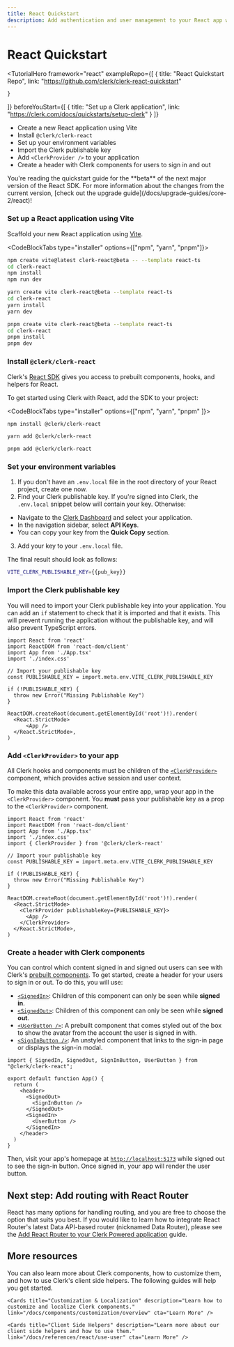 ```yaml
---
title: React Quickstart
description: Add authentication and user management to your React app with Clerk.
---
```


# React Quickstart

<TutorialHero
  framework="react"
  exampleRepo={[
    {
      title: "React Quickstart Repo",
      link: "https://github.com/clerk/clerk-react-quickstart"

    }
  ]}
  beforeYouStart={[
    {
      title: "Set up a Clerk application",
      link: "https://clerk.com/docs/quickstarts/setup-clerk"
    }
  ]}
>
- Create a new React application using Vite
- Install `@clerk/clerk-react`
- Set up your environment variables
- Import the Clerk publishable key
- Add `<ClerkProvider />` to your application
- Create a header with Clerk components for users to sign in and out
</TutorialHero>

<Callout type='info'>
  You're reading the quickstart guide for the **beta** of the next major version of the React SDK. For more information about the changes from the current version, [check out the upgrade guide](/docs/upgrade-guides/core-2/react)!
</Callout>

<Steps>

### Set up a React application using Vite

Scaffold your new React application using [Vite](https://vitejs.dev/guide/#scaffolding-your-first-vite-project).

<CodeBlockTabs type="installer" options={["npm", "yarn", "pnpm"]}>
  ```bash filename="terminal"
  npm create vite@latest clerk-react@beta -- --template react-ts
  cd clerk-react
  npm install
  npm run dev
  ```

  ```bash filename="terminal"
  yarn create vite clerk-react@beta --template react-ts
  cd clerk-react
  yarn install
  yarn dev
  ```

  ```bash filename="terminal"
  pnpm create vite clerk-react@beta --template react-ts
  cd clerk-react
  pnpm install
  pnpm dev
  ```

</CodeBlockTabs>

### Install `@clerk/clerk-react`

Clerk's [React SDK](/docs/references/react/overview) gives you access to prebuilt components, hooks, and helpers for React.

To get started using Clerk with React, add the SDK to your project:

<CodeBlockTabs type="installer" options={["npm", "yarn",  "pnpm" ]}>
  ```bash filename="terminal"
  npm install @clerk/clerk-react
  ```
  ```bash filename="terminal"
  yarn add @clerk/clerk-react
  ```

  ```bash filename="terminal"
  pnpm add @clerk/clerk-react
  ```

</CodeBlockTabs>

### Set your environment variables

1. If you don't have an `.env.local` file in the root directory of your React project, create one now.
2. Find your Clerk publishable key. If you're signed into Clerk, the `.env.local` snippet below will contain your key. Otherwise:
  - Navigate to the [Clerk Dashboard](https://dashboard.clerk.com/last-active?path=api-keys) and select your application.
  - In the navigation sidebar, select **API Keys**.
  - You can copy your key from the **Quick Copy** section.
3. Add your key to your `.env.local` file.

The final result should look as follows:

<InjectKeys>

```sh filename=".env.local"
VITE_CLERK_PUBLISHABLE_KEY={{pub_key}}
```

</InjectKeys>

### Import the Clerk publishable key

You will need to import your Clerk publishable key into your application. You can add an `if` statement to check that it is imported and that it exists. This will prevent running the application without the publishable key, and will also prevent TypeScript errors.

```tsx filename="src/main.tsx" {6-7, 9-11}
import React from 'react'
import ReactDOM from 'react-dom/client'
import App from './App.tsx'
import './index.css'

// Import your publishable key
const PUBLISHABLE_KEY = import.meta.env.VITE_CLERK_PUBLISHABLE_KEY

if (!PUBLISHABLE_KEY) {
  throw new Error("Missing Publishable Key")
}

ReactDOM.createRoot(document.getElementById('root')!).render(
  <React.StrictMode>
      <App />
  </React.StrictMode>,
)
```

### Add `<ClerkProvider>` to your app

All Clerk hooks and components must be children of the [`<ClerkProvider>`](/docs/components/clerk-provider) component, which provides active session and user context.

To make this data available across your entire app, wrap your app in the `<ClerkProvider>` component. You **must** pass your publishable key as a prop to the `<ClerkProvider>` component.

```tsx filename="src/main.tsx" {5, 16, 18}
import React from 'react'
import ReactDOM from 'react-dom/client'
import App from './App.tsx'
import './index.css'
import { ClerkProvider } from '@clerk/clerk-react'

// Import your publishable key
const PUBLISHABLE_KEY = import.meta.env.VITE_CLERK_PUBLISHABLE_KEY

if (!PUBLISHABLE_KEY) {
  throw new Error("Missing Publishable Key")
}

ReactDOM.createRoot(document.getElementById('root')!).render(
  <React.StrictMode>
    <ClerkProvider publishableKey={PUBLISHABLE_KEY}>
      <App />
    </ClerkProvider>
  </React.StrictMode>,
)
```

### Create a header with Clerk components

You can control which content signed in and signed out users can see with Clerk's [prebuilt components](/docs/components/overview). To get started, create a header for your users to sign in or out. To do this, you will use:

- [`<SignedIn>`](/docs/components/control/signed-in): Children of this component can only be seen while **signed in**.
- [`<SignedOut>`](/docs/components/control/signed-out): Children of this component can only be seen while **signed out**.
- [`<UserButton />`](/docs/components/user/user-button): A prebuilt component that comes styled out of the box to show the avatar from the account the user is signed in with.
- [`<SignInButton />`](/docs/components/unstyled/sign-in-button): An unstyled component that links to the sign-in page or displays the sign-in modal.

```tsx filename="src/App.tsx" {1, 7-12}
import { SignedIn, SignedOut, SignInButton, UserButton } from "@clerk/clerk-react";

export default function App() {
  return (
    <header>
      <SignedOut>
        <SignInButton />
      </SignedOut>
      <SignedIn>
        <UserButton />
      </SignedIn>
    </header>
  )
}
```

Then, visit your app's homepage at [`http://localhost:5173`](http://localhost:5173) while signed out to see the sign-in button. Once signed in, your app will render the user button.

</Steps>

## Next step: Add routing with React Router

React has many options for handling routing, and you are free to choose the option that suits you best. If you would like to learn how to integrate React Router's latest Data API-based router (nicknamed Data Router), please see the [Add React Router to your Clerk Powered application](/docs/references/react/add-react-router) guide.

## More resources

You can also learn more about Clerk components, how to customize them, and how to use Clerk's client side helpers. The following guides will help you get started.

<div className="container mx-auto my-4">
  <div className="grid grid-cols-1 gap-6 md:grid-cols-2">
    <Cards title="Prebuilt Components" description="Learn more about Clerk's suite of components that let you quickly add authentication to your app." link="/docs/components/overview" cta="Learn More" />

    <Cards title="Customization & Localization" description="Learn how to customize and localize Clerk components." link="/docs/components/customization/overview" cta="Learn More" />

    <Cards title="Client Side Helpers" description="Learn more about our client side helpers and how to use them." link="/docs/references/react/use-user" cta="Learn More" />
  </div>
</div>
